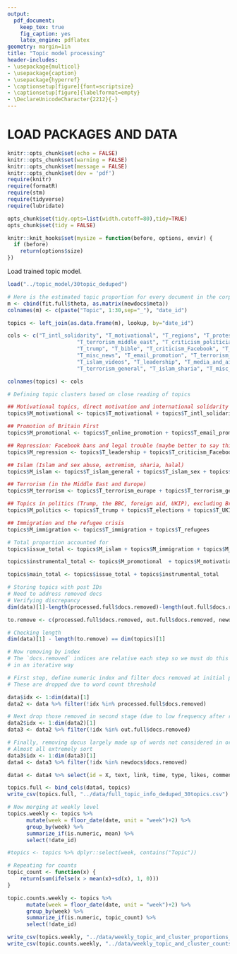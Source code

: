 ```yaml
---
output: 
  pdf_document:
    keep_tex: true
    fig_caption: yes
    latex_engine: pdflatex
geometry: margin=1in
title: "Topic model processing"
header-includes:
- \usepackage{multicol}
- \usepackage{caption}
- \usepackage{hyperref}
- \captionsetup[figure]{font=scriptsize}
- \captionsetup[figure]{labelformat=empty}
- \DeclareUnicodeCharacter{2212}{-}
---
```



# LOAD PACKAGES AND DATA
```r
knitr::opts_chunk$set(echo = FALSE)
knitr::opts_chunk$set(warning = FALSE)
knitr::opts_chunk$set(message = FALSE)
knitr::opts_chunk$set(dev = 'pdf')
require(knitr)
require(formatR)
require(stm)
require(tidyverse)
require(lubridate)

opts_chunk$set(tidy.opts=list(width.cutoff=80),tidy=TRUE)
opts_chunk$set(tidy = FALSE)

knitr::knit_hooks$set(mysize = function(before, options, envir) {
  if (before) 
    return(options$size)
})

```


Load trained topic model.
```r
load("../topic_model/30topic_deduped")
```


```r
# Here is the estimated topic proportion for every document in the corpus
m <- cbind(fit.full$theta, as.matrix(newdocs$meta))
colnames(m) <- c(paste("Topic", 1:30,sep="_"), "date_id")
```

```r
topics <- left_join(as.data.frame(m), lookup, by="date_id")

cols <- c("T_intl_solidarity", "T_motivational", "T_regions", "T_protests",
                      "T_terrorism_middle_east", "T_criticism_politicians", "T_military", "T_crime", "T_online_promotion",
                      "T_trump", "T_bible", "T_criticism_Facebook", "T_elections", "T_immigration", "T_brexit", 
                      "T_misc_news", "T_email_promotion", "T_terrorism_europe", "T_islam_sex", "T_refugees", "T_self_promotion",
                      "T_islam_videos", "T_leadership", "T_media_and_aid", "T_merchandise", "T_UKIP_misc", "T_islam_general",
                      "T_terrorism_general", "T_islam_sharia", "T_misc_values", "date_id", "date")

colnames(topics) <- cols

# Defining topic clusters based on close reading of topics

## Motivational topics, direct motivation and international solidarity
topics$M_motivational <- topics$T_motivational + topics$T_intl_solidarity + topics$T_self_promotion

## Promotion of Britain First
topics$M_promotional <- topics$T_online_promotion + topics$T_email_promotion + topics$T_merchandise

## Repression: Facebook bans and legal trouble (maybe better to say this is defending BF)
topics$M_repression <- topics$T_leadership + topics$T_criticism_Facebook

## Islam (Islam and sex abuse, extremism, sharia, halal)
topics$M_islam <- topics$T_islam_general + topics$T_islam_sex + topics$T_islam_sharia + topics$T_islam_videos

## Terrorism (in the Middle East and Europe)
topics$M_terrorism <- topics$T_terrorism_europe + topics$T_terrorism_general + topics$T_terrorism_middle_east

## Topics in politics (Trump, the BBC, foreign aid, UKIP), excluding Brexit
topics$M_politics <- topics$T_trump + topics$T_elections + topics$T_UKIP_misc

## Immigration and the refugee crisis
topics$M_immigration <- topics$T_immigration + topics$T_refugees

# Total proportion accounted for
topics$issue_total <- topics$M_islam + topics$M_immigration + topics$M_terrorism + topics$M_politics + topics$T_crime + topics$T_military

topics$instrumental_total <- topics$M_promotional  + topics$M_motivational + topics$M_repression + topics$T_protests

topics$main_total <- topics$issue_total + topics$instrumental_total

# Storing topics with post IDs
# Need to address removed docs
# Verifying discrepancy
dim(data)[1]-length(processed.full$docs.removed)-length(out.full$docs.removed)-length(newdocs$docs.removed) == dim(topics)[1]

to.remove <- c(processed.full$docs.removed, out.full$docs.removed, newdocs$docs.removed)

# Checking length
dim(data)[1] - length(to.remove) == dim(topics)[1]

# Now removing by index
# The `docs.removed` indices are relative each step so we must do this
# in an iterative way

# First step, define numeric index and filter docs removed at initial preprocessing
# These are dropped due to word count threshold

data$idx <- 1:dim(data)[1]
data2 <- data %>% filter(!idx %in% processed.full$docs.removed)

# Next drop those removed in second stage (due to low frequency after removing infrequent words)
data2$idx <- 1:dim(data2)[1]
data3 <- data2 %>% filter(!idx %in% out.full$docs.removed)

# Finally, removing docus largely made up of words not considered in original corpus
# Almost all extremely sort
data3$idx <- 1:dim(data3)[1]
data4 <- data3 %>% filter(!idx %in% newdocs$docs.removed)

data4 <- data4 %>% select(id = X, text, link, time, type, likes, comments, shares, reactions)

topics.full <- bind_cols(data4, topics)
write_csv(topics.full, "../data/full_topic_info_deduped_30topics.csv")
```

```r
# Now merging at weekly level
topics.weekly <- topics %>%
      mutate(week = floor_date(date, unit = "week")+2) %>%
      group_by(week) %>%
      summarize_if(is.numeric, mean) %>%
      select(!date_id)

#topics <- topics %>% dplyr::select(week, contains("Topic"))

# Repeating for counts
topic_count <- function(x) {
    return(sum(ifelse(x > mean(x)+sd(x), 1, 0)))
}

topic.counts.weekly <- topics %>%
      mutate(week = floor_date(date, unit = "week")+2) %>%
      group_by(week) %>%
      summarize_if(is.numeric, topic_count) %>%
      select(!date_id)
```


```r
write_csv(topics.weekly, "../data/weekly_topic_and_cluster_proportions_30topic_deduped.csv")
write_csv(topic.counts.weekly, "../data/weekly_topic_and_cluster_counts_30topic_deduped.csv")
```